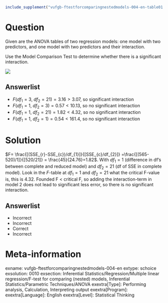 ```{r, echo = FALSE, results = "hide"}
include_supplement("vufgb-ftestforcomparingnestedmodels-004-en-table01.jpg", recursive = TRUE)
```

Question
========

Given are the ANOVA tables of two regression models: one model with two predictors, and one model with two predictors and their interaction. 

Use the Model Comparison Test to determine whether there is a significant interaction.

![](vufgb-ftestforcomparingnestedmodels-004-en-table01.jpg)
  
Answerlist
----------
* $F(df_{1}=3, \; df_{2}=21)= 3.16 > 3.07$, so significant interaction
* $F(df_{1}=1, \; df_{2}=3)= 0.57 <10.13$, so no significant interaction
* $F(df_{1}=1, \; df_{2}=21)= 1.82 < 4.32$, so no significant interaction
* $F(df_{1}=1, \; df_{2}=1)= 0.54 < 161.4$, so no significant interaction

Solution
========

$F= \frac{[(SSE_{r}-SSE_{c})/df_{1}]}{[SSE_{c}/df_{2}]} =\frac{[(565-520)/1]}{[520/21]} = \frac{45}{24.76}=1.82$. With $df_{1} = 1$ (difference in df’s between complete and reduced model) and $df_{2} = 21$ (df of SSE in complete model). Look in the *F*-table at $df_{1} = 1$ and $df_{2}=21$ what the critical F-value is, this is 4.32. Founded F < critical F, so adding the interaction-term in model 2 does not lead to significant less error, so there is no significant interaction.

Answerlist
----------
* Incorrect
* Incorrect
* Correct
* Incorrect

Meta-information
================
exname: vufgb-ftestforcomparingnestedmodels-004-en
extype: schoice
exsolution: 0010
exsection: Inferential Statistics/Regression/Multiple linear regression/F-test for comparing (nested) models, Inferential Statistics/Parametric Techniques/ANOVA
exextra[Type]: Performing analysis, Calculation, Interpreting output
exextra[Program]: 
exextra[Language]: English
exextra[Level]: Statistical Thinking